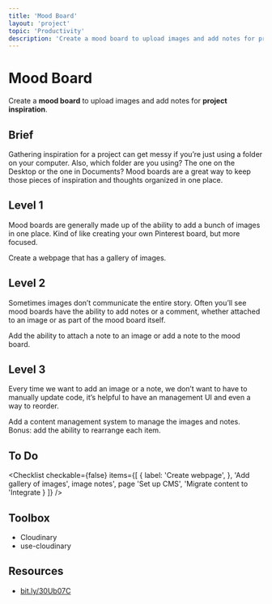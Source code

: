 ```yaml
---
title: 'Mood Board'
layout: 'project'
topic: 'Productivity'
description: 'Create a mood board to upload images and add notes for project inspiration.'
---
```



<ProjectHeader>

# Mood Board

Create a <strong className="color-blue">mood board</strong> to upload images and add notes for <strong className="color-purple">project inspiration</strong>.

</ProjectHeader>

<ProjectContent>

## Brief

Gathering inspiration for a project can get messy if you’re just using a folder on your computer. Also, which folder are you using? The one on the Desktop or the one in Documents? Mood boards are a great way to keep those pieces of inspiration and thoughts organized in one place.

## Level 1

Mood boards are generally made up of the ability to add a bunch of images in one place. Kind of like creating your own Pinterest board, but more focused.

Create a webpage that has a gallery of images.

<LoginRequired>

## Level 2

Sometimes images don’t communicate the entire story. Often you’ll see mood boards have the ability to add notes or a comment, whether attached to an image or as part of the mood board itself.

Add the ability to attach a note to an image or add a note to the mood board.

## Level 3

Every time we want to add an image or a note, we don’t want to have to manually update code, it’s helpful to have an management UI and even a way to reorder.

Add a content management system to manage the images and notes. Bonus: add the ability to rearrange each item.

</LoginRequired>

</ProjectContent>

<ProjectSidebar>

## To Do

<Checklist checkable={false} items={[
  {
 label: 'Create webpage',
 },
 'Add gallery of images',
 image notes',
 page 'Set up CMS',
 'Migrate content to 'Integrate }
]} />

## Toolbox
- Cloudinary
- use-cloudinary

## Resources
- [bit.ly/30Ub07C](https://bit.ly/30Ub07C)

</ProjectSidebar>